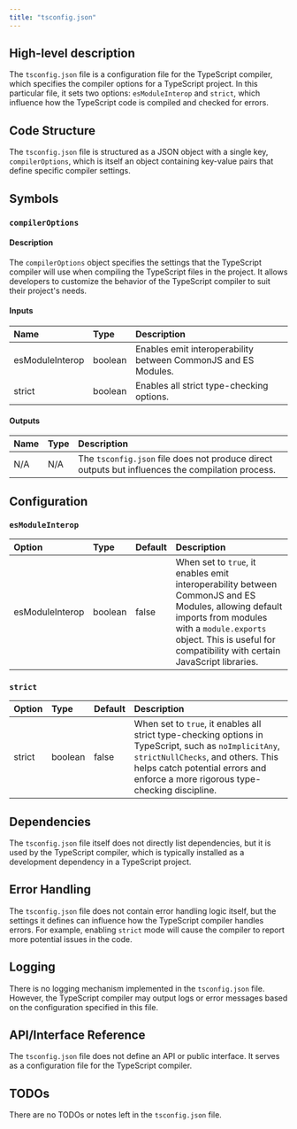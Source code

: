 ```yaml
---
title: "tsconfig.json"
---
```


## High-level description
The `tsconfig.json` file is a configuration file for the TypeScript compiler, which specifies the compiler options for a TypeScript project. In this particular file, it sets two options: `esModuleInterop` and `strict`, which influence how the TypeScript code is compiled and checked for errors.

## Code Structure
The `tsconfig.json` file is structured as a JSON object with a single key, `compilerOptions`, which is itself an object containing key-value pairs that define specific compiler settings.

## Symbols

### `compilerOptions`
#### Description
The `compilerOptions` object specifies the settings that the TypeScript compiler will use when compiling the TypeScript files in the project. It allows developers to customize the behavior of the TypeScript compiler to suit their project's needs.

#### Inputs
| Name | Type | Description |
|:-----|:-----|:------------|
| esModuleInterop | boolean | Enables emit interoperability between CommonJS and ES Modules. |
| strict | boolean | Enables all strict type-checking options. |

#### Outputs
| Name | Type | Description |
|:-----|:-----|:------------|
| N/A | N/A | The `tsconfig.json` file does not produce direct outputs but influences the compilation process. |

## Configuration

### `esModuleInterop`
| Option | Type | Default | Description |
|:-------|:-----|:--------|:------------|
| esModuleInterop | boolean | false | When set to `true`, it enables emit interoperability between CommonJS and ES Modules, allowing default imports from modules with a `module.exports` object. This is useful for compatibility with certain JavaScript libraries. |

### `strict`
| Option | Type | Default | Description |
|:-------|:-----|:--------|:------------|
| strict | boolean | false | When set to `true`, it enables all strict type-checking options in TypeScript, such as `noImplicitAny`, `strictNullChecks`, and others. This helps catch potential errors and enforce a more rigorous type-checking discipline. |

## Dependencies
The `tsconfig.json` file itself does not directly list dependencies, but it is used by the TypeScript compiler, which is typically installed as a development dependency in a TypeScript project.

## Error Handling
The `tsconfig.json` file does not contain error handling logic itself, but the settings it defines can influence how the TypeScript compiler handles errors. For example, enabling `strict` mode will cause the compiler to report more potential issues in the code.

## Logging
There is no logging mechanism implemented in the `tsconfig.json` file. However, the TypeScript compiler may output logs or error messages based on the configuration specified in this file.

## API/Interface Reference
The `tsconfig.json` file does not define an API or public interface. It serves as a configuration file for the TypeScript compiler.

## TODOs
There are no TODOs or notes left in the `tsconfig.json` file.